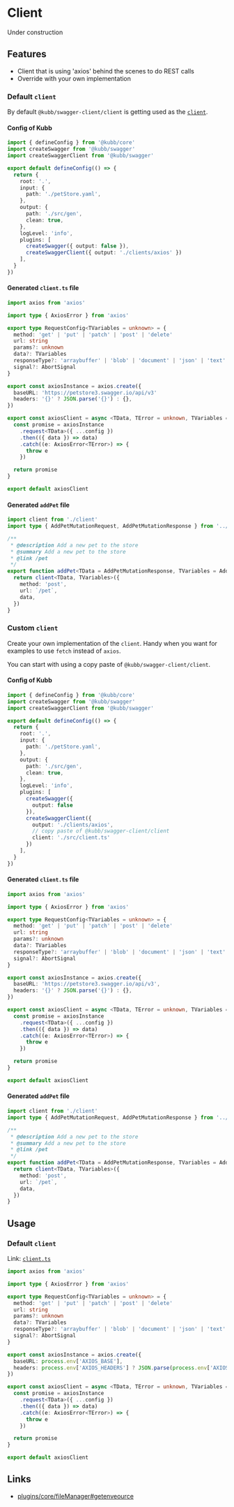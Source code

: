 
# Client

<Callout type="warning">
 Under construction
</Callout>


## Features

- Client that is using 'axios' behind the scenes to do REST calls
- Override with your own implementation

### Default `client`

By default `@kubb/swagger-client/client` is getting used as the [`client`](http://localhost:3000/plugins/swagger-client/client#default-client).

#### Config of Kubb

```typescript filename="kubb.config.ts" copy
import { defineConfig } from '@kubb/core'
import createSwagger from '@kubb/swagger'
import createSwaggerClient from '@kubb/swagger'

export default defineConfig(() => {
  return {
    root: '.',
    input: {
      path: './petStore.yaml',
    },
    output: {
      path: './src/gen',
      clean: true,
    },
    logLevel: 'info',
    plugins: [
      createSwagger({ output: false }),
      createSwaggerClient({ output: './clients/axios' })
    ],
  }
})
```

#### Generated `client.ts` file

```typescript filename='./src/gen/clients/axios/client.ts'
import axios from 'axios'

import type { AxiosError } from 'axios'

export type RequestConfig<TVariables = unknown> = {
  method: 'get' | 'put' | 'patch' | 'post' | 'delete'
  url: string
  params?: unknown
  data?: TVariables
  responseType?: 'arraybuffer' | 'blob' | 'document' | 'json' | 'text' | 'stream'
  signal?: AbortSignal
}

export const axiosInstance = axios.create({
  baseURL: 'https://petstore3.swagger.io/api/v3'
  headers: '{}' ? JSON.parse('{}') : {},
})

export const axiosClient = async <TData, TError = unknown, TVariables = unknown>(config: RequestConfig<TVariables>): Promise<TData> => {
  const promise = axiosInstance
    .request<TData>({ ...config })
    .then(({ data }) => data)
    .catch((e: AxiosError<TError>) => {
      throw e
    })

  return promise
}

export default axiosClient
```

#### Generated `addPet` file

```typescript filename="./src/gen/clients/axios/addPet.ts"
import client from './client'
import type { AddPetMutationRequest, AddPetMutationResponse } from '../../models/ts/AddPet'

/**
 * @description Add a new pet to the store
 * @summary Add a new pet to the store
 * @link /pet
 */
export function addPet<TData = AddPetMutationResponse, TVariables = AddPetMutationRequest>(data: TVariables) {
  return client<TData, TVariables>({
    method: 'post',
    url: `/pet`,
    data,
  })
}
```

### Custom `client`

Create your own implementation of the `client`.
Handy when you want for examples to use `fetch` instead of `axios`.

You can start with using a copy paste of `@kubb/swagger-client/client`.

#### Config of Kubb

```typescript filename="kubb.config.ts" copy
import { defineConfig } from '@kubb/core'
import createSwagger from '@kubb/swagger'
import createSwaggerClient from '@kubb/swagger'

export default defineConfig(() => {
  return {
    root: '.',
    input: {
      path: './petStore.yaml',
    },
    output: {
      path: './src/gen',
      clean: true,
    },
    logLevel: 'info',
    plugins: [
      createSwagger({ 
        output: false 
      }),
      createSwaggerClient({ 
        output: './clients/axios', 
        // copy paste of @kubb/swagger-client/client 
        client: './src/client.ts' 
      })
    ],
  }
})
```

#### Generated `client.ts` file

```typescript filename='./src/gen/axios/client.ts'
import axios from 'axios'

import type { AxiosError } from 'axios'

export type RequestConfig<TVariables = unknown> = {
  method: 'get' | 'put' | 'patch' | 'post' | 'delete'
  url: string
  params?: unknown
  data?: TVariables
  responseType?: 'arraybuffer' | 'blob' | 'document' | 'json' | 'text' | 'stream'
  signal?: AbortSignal
}

export const axiosInstance = axios.create({
  baseURL: 'https://petstore3.swagger.io/api/v3',
  headers: '{}' ? JSON.parse('{}') : {},
})

export const axiosClient = async <TData, TError = unknown, TVariables = unknown>(config: RequestConfig<TVariables>): Promise<TData> => {
  const promise = axiosInstance
    .request<TData>({ ...config })
    .then(({ data }) => data)
    .catch((e: AxiosError<TError>) => {
      throw e
    })

  return promise
}

export default axiosClient
```

#### Generated `addPet` file

```typescript filename="./src/gen/clients/axios/addPet.ts"
import client from './client'
import type { AddPetMutationRequest, AddPetMutationResponse } from '../../models/ts/AddPet'

/**
 * @description Add a new pet to the store
 * @summary Add a new pet to the store
 * @link /pet
 */
export function addPet<TData = AddPetMutationResponse, TVariables = AddPetMutationRequest>(data: TVariables) {
  return client<TData, TVariables>({
    method: 'post',
    url: `/pet`,
    data,
  })
}
```
## Usage

### Default `client`

Link: [`client.ts`](https://github.com/kubb-project/kubb/blob/main/packages/swagger-client/client.ts)

```typescript filename="@kubb/swagger-client/client" copy
import axios from 'axios'

import type { AxiosError } from 'axios'

export type RequestConfig<TVariables = unknown> = {
  method: 'get' | 'put' | 'patch' | 'post' | 'delete'
  url: string
  params?: unknown
  data?: TVariables
  responseType?: 'arraybuffer' | 'blob' | 'document' | 'json' | 'text' | 'stream'
  signal?: AbortSignal
}

export const axiosInstance = axios.create({
  baseURL: process.env['AXIOS_BASE'],
  headers: process.env['AXIOS_HEADERS'] ? JSON.parse(process.env['AXIOS_HEADERS']) : {},
})

export const axiosClient = async <TData, TError = unknown, TVariables = unknown>(config: RequestConfig<TVariables>): Promise<TData> => {
  const promise = axiosInstance
    .request<TData>({ ...config })
    .then(({ data }) => data)
    .catch((e: AxiosError<TError>) => {
      throw e
    })

  return promise
}

export default axiosClient

```

## Links
- [plugins/core/fileManager#getenveource](/plugins/core/fileManager#getenveource)